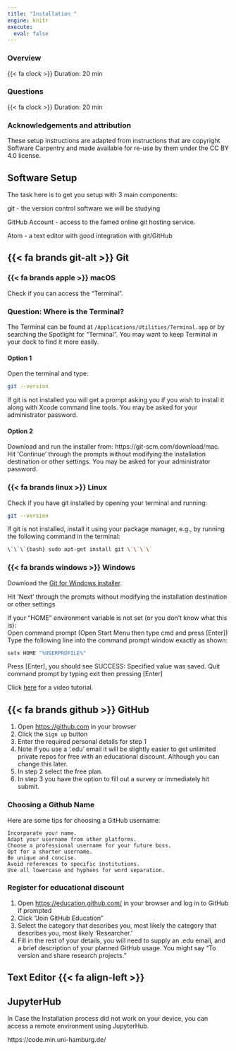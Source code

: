 ```yaml
---
title: "Installation "
engine: knitr
execute:
  eval: false
---
```


::: callout-note
### Overview


{{< fa clock >}} Duration: 20 min
:::



::: callout-tip
### Questions

{{< fa clock >}} Duration: 20 min
:::



::: callout-note
### Acknowledgements and attribution

These setup instructions are adapted from instructions that are copyright Software Carpentry and made available for re-use by them under the CC BY 4.0 license.
:::



## Software Setup

The task here is to get you setup with 3 main components:

         
git - the version control software we will be studying

GitHub Account - access to the famed online git hosting service.

Atom - a text editor with good integration with git/GitHub




## {{< fa brands git-alt >}} Git


### {{< fa brands apple >}} macOS

Check if you can access the "Terminal".

::: {.callout-tip collapse="true"}
### Question: Where is the Terminal?

The Terminal can be found at `/Applications/Utilities/Terminal.app` or by searching the Spotlight for "Terminal". You may want to keep Terminal in your dock to find it more easily.
:::

#### Option 1

Open the terminal and type:

```bash
git --version
```
If git is not installed you will get a prompt asking you if you wish to install it along with Xcode command line tools.
You may be asked for your administrator password.

#### Option 2

Download and run the installer from: https://git-scm.com/download/mac.
Hit ‘Continue’ through the prompts without modifying the installation destination or other settings.
You may be asked for your administrator password.

### {{< fa brands linux >}} Linux

Check if you have git installed by opening your terminal and running:

```bash
git --version
```

If git is not installed, install it using your package manager, e.g., by running the following command in the terminal:

```bash
\`\`\`{bash} sudo apt-get install git \`\`\`\`
```

### {{< fa brands windows >}} Windows

     
Download the [Git for Windows installer](https://git-scm.com/download/win).

Hit ‘Next’ through the prompts without modifying the installation destination or other settings


If your “HOME” environment variable is not set 
(or you don’t know what this is):  
Open command prompt (Open Start Menu then type cmd and press [Enter])
Type the following line into the command prompt window exactly as shown:

```bash
setx HOME "%USERPROFILE%"
```

Press [Enter], you should see SUCCESS: Specified value was saved.
Quit command prompt by typing exit then pressing [Enter]

Click [here](https://www.youtube.com/watch?v=-Bfx-v5mIDo) for a video tutorial.

## {{< fa brands github >}} GitHub

1.  Open <https://github.com> in your browser
2.  Click the `Sign up` button
3.  Enter the required personal details for step 1
4.  Note if you use a '.edu' email it will be slightly easier to get unlimited private repos for free with an educational discount. Although you can change this later.
5.  In step 2 select the free plan.
6.  In step 3 you have the option to fill out a survey or immediately hit submit.

::: {.callout-tip collapse="false"}
### Choosing a Github Name

Here are some tips for choosing a GitHub username:
```
Incorporate your name.
Adapt your username from other platforms.
Choose a professional username for your future boss.
Opt for a shorter username.
Be unique and concise.
Avoid references to specific institutions.
Use all lowercase and hyphens for word separation.
```
:::

::: {.callout-tip collapse="true"}
### Register for educational discount

1.  Open <https://education.github.com/> in your browser and log in to GitHub if prompted
2.  Click "Join GitHub Education"
3.  Select the category that describes you, most likely the category that describes you, most likely 'Researcher.'
4.  Fill in the rest of your details, you will need to supply an .edu email, and a brief description of your planned GitHub usage. You might say "To version and share research projects."
:::

## Text Editor {{< fa align-left >}} 

## JupyterHub
In Case the Installation process did not work on your device, you can access a remote environment using JupyterHub.

https://code.min.uni-hamburg.de/
